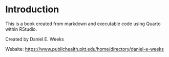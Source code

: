 # Introduction

This is a book created from markdown and executable code using Quarto within RStudio.

Created by Daniel E. Weeks

Website: <https://www.publichealth.pitt.edu/home/directory/daniel-e-weeks>
